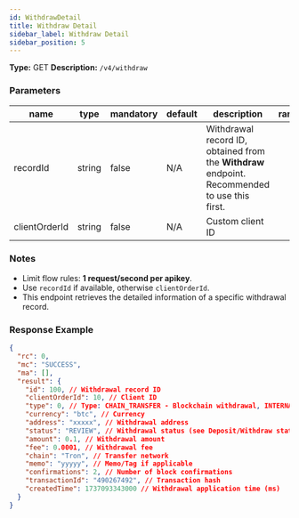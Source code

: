 ```yaml
---
id: WithdrawDetail
title: Withdraw Detail
sidebar_label: Withdraw Detail
sidebar_position: 5
---
```


**Type:** GET **Description:** `/v4/withdraw`

### Parameters

| name | type | mandatory | default | description | ranges |
| --- | --- | --- | --- | --- | --- |
| recordId | string | false | N/A | Withdrawal record ID, obtained from the **Withdraw** endpoint. Recommended to use this first. |  |
| clientOrderId | string | false | N/A | Custom client ID |  |

### Notes

- Limit flow rules: **1 request/second per apikey**.
- Use `recordId` if available, otherwise `clientOrderId`.
- This endpoint retrieves the detailed information of a specific withdrawal record.

### Response Example

```json title="Response"
{
  "rc": 0,
  "mc": "SUCCESS",
  "ma": [],
  "result": {
    "id": 100, // Withdrawal record ID
    "clientOrderId": 10, // Client ID
    "type": 0, // Type: CHAIN_TRANSFER - Blockchain withdrawal, INTERNAL_TRANSFER - Internal withdrawal
    "currency": "btc", // Currency
    "address": "xxxxx", // Withdrawal address
    "status": "REVIEW", // Withdrawal status (see Deposit/Withdraw status reference)
    "amount": 0.1, // Withdrawal amount
    "fee": 0.0001, // Withdrawal fee
    "chain": "Tron", // Transfer network
    "memo": "yyyyy", // Memo/Tag if applicable
    "confirmations": 2, // Number of block confirmations
    "transactionId": "490267492", // Transaction hash
    "createdTime": 1737093343000 // Withdrawal application time (ms)
  }
}
```
